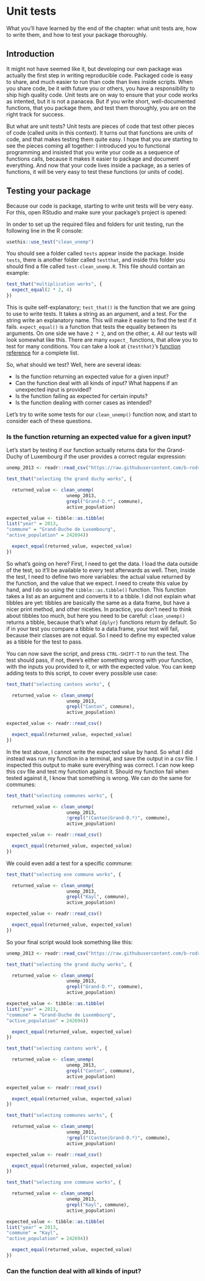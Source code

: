 # Unit tests

What you’ll have learned by the end of the chapter: what unit tests are, how to write them, and how to test your package thoroughly.

## Introduction

It might not have seemed like it, but developing our own package was actually the first step in writing
reproducible code. Packaged code is easy to share, and much easier to run than code than lives inside
scripts. When you share code, be it with future you or others, you have a responsibility to ship 
high quality code. Unit tests are on way to ensure that your code works as intented, but it is not a panacea.
But if you write short, well-documented functions, that you package them, and test them thoroughly, you
are on the right track for success.

But what are unit tests? Unit tests are pieces of code that test other pieces of code (called units in this context).
It turns out that functions are units of code, and that makes testing them quite easy. I hope that you are 
starting to see the pieces coming all together: I introduced you to functional programming and insisted that
you write your code as a sequence of functions calls, because it makes it easier to package and document
everything. And now that your code lives inside a package, as a series of functions, it will be very easy
to test these functions (or units of code).

## Testing your package

Because our code is package, starting to write unit tests will be very easy. For this, open RStudio
and make sure your package’s project is opened:

In onder to set up the required files and folders for unit testing, run the following line in the R console:

```r
usethis::use_test("clean_unemp")
```

You should see a folder called `tests` appear inside the package. Inside `tests`, there is another folder
called `testthat`, and inside this folder you should find a file called `test-clean_unemp.R`. This file
should contain an example:

```r
test_that("multiplication works", {
  expect_equal(2 * 2, 4)
})

```

This is quite self-explanatory; `test_that()` is the function that we are going to use to write tests. It takes
a string as an argument, and a test. For the string write an explanatory name. This will make it easier to find the
test if it fails. `expect_equal()` is a function that tests the equality between its arguments. On one side we have
`2 * 2`, and on the other, `4`. All our tests will look somewhat like this. There are many `expect_` functions, that
allow you to test for many conditions. You can take a look at `{testthat}`’s 
[function reference](https://testthat.r-lib.org/reference/index.html) for a complete list.

So, what should we test? Well, here are several ideas:

- Is the function returning an expected value for a given input?
- Can the function deal with all kinds of input? What happens if an unexpected input is provided?
- Is the function failing as expected for certain inputs?
- Is the function dealing with corner cases as intended?

Let’s try to write some tests for our `clean_unemp()` function now, and start to consider each of these questions.

### Is the function returning an expected value for a given input?

Let’s start by testing if our function actually returns data for the Grand-Duchy of Luxembourg if the user 
provides a correct regular expression:

```r

unemp_2013 <- readr::read_csv("https://raw.githubusercontent.com/b-rodrigues/modern_R/master/datasets/unemployment/unemp_2013.csv")

test_that("selecting the grand duchy works", {

  returned_value <- clean_unemp(
                      unemp_2013,
                      grepl("Grand-D.*", commune),
                      active_population)

expected_value <- tibble::as.tibble(
list("year" = 2013, 
"commune" = "Grand-Duche de Luxembourg", 
"active_population" = 242694))

  expect_equal(returned_value, expected_value)
})

```

So what’s going on here? First, I need to get the data. I load the data outside of the test, so it’ll be available to every test afterwards
as well. Then, inside the test, I need to define two more variables: the actual value returned by the function, and the value that we expect.
I need to create this value by hand, and I do so using the `tibble::as.tibble()` function. This function takes a list as an argument and converts
it to a tibble. I did not explain what tibbles are yet: tibbles are basically the same as a data frame, but have a nicer print method, and other
niceties. In practice, you don’t need to think about tibbles too much, but here you need to be careful: `clean_unemp()` returns a tibble, because
that’s what `{dplyr}` functions return by default. So if in your test you compare a tibble to a data.frame, your test will fail, because their classes
are not equal. So I need to define my expected value as a tibble for the test to pass.

You can now save the script, and press `CTRL-SHIFT-T` to run the test. The test should pass, if not, there’s either something wrong with your function,
with the inputs you provided to it, or with the expected value. You can keep adding tests to this script, to cover every possible use case:

```r
test_that("selecting cantons works", {

  returned_value <- clean_unemp(
                      unemp_2013,
                      grepl("Canton", commune),
                      active_population)

expected_value <- readr::read_csv()

  expect_equal(returned_value, expected_value)
})

```

In the test above, I cannot write the expected value by hand. So what I did instead was run my function in a terminal, and save the output
in a csv file. I inspected this output to make sure everything was correct. I can now keep this csv file and test my function against it. 
Should my function fail when tested against it, I know that something is wrong. We can do the same for communes:

```r
test_that("selecting communes works", {

  returned_value <- clean_unemp(
                      unemp_2013,
                      !grepl("(Canton|Grand-D.*)", commune),
                      active_population)

expected_value <- readr::read_csv()

  expect_equal(returned_value, expected_value)
})

```

We could even add a test for a specific commune:

```r
test_that("selecting one commune works", {

  returned_value <- clean_unemp(
                      unemp_2013,
                      grepl("Kayl", commune),
                      active_population)

expected_value <- readr::read_csv()

  expect_equal(returned_value, expected_value)
})

```

So your final script would look something like this:

```r

unemp_2013 <- readr::read_csv("https://raw.githubusercontent.com/b-rodrigues/modern_R/master/datasets/unemployment/unemp_2013.csv")

test_that("selecting the grand duchy works", {

  returned_value <- clean_unemp(
                      unemp_2013,
                      grepl("Grand-D.*", commune),
                      active_population)

expected_value <- tibble::as.tibble(
list("year" = 2013, 
"commune" = "Grand-Duche de Luxembourg", 
"active_population" = 242694))

  expect_equal(returned_value, expected_value)
})

test_that("selecting cantons work", {

  returned_value <- clean_unemp(
                      unemp_2013,
                      grepl("Canton", commune),
                      active_population)

expected_value <- readr::read_csv()

  expect_equal(returned_value, expected_value)
})

test_that("selecting communes works", {

  returned_value <- clean_unemp(
                      unemp_2013,
                      !grepl("(Canton|Grand-D.*)", commune),
                      active_population)

expected_value <- readr::read_csv()

  expect_equal(returned_value, expected_value)
})

test_that("selecting one commune works", {

  returned_value <- clean_unemp(
                      unemp_2013,
                      grepl("Kayl", commune),
                      active_population)

expected_value <- tibble::as.tibble(
list("year" = 2013, 
"commune" = "Kayl", 
"active_population" = 242694))

  expect_equal(returned_value, expected_value)
})
```

### Can the function deal with all kinds of input?
